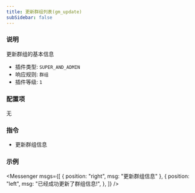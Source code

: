 ```yaml
---
title: 更新群组列表(gm_update)
subSidebar: false
---
```



### 说明

更新群组的基本信息

- 插件类型: `SUPER_AND_ADMIN`
- 响应规则: `群组`
- 插件等级: `1`

### 配置项

无

### 指令

- 更新群组信息

### 示例

<Messenger
  msgs={[
    { position: "right", msg: "更新群组信息" },
    {
      position: "left",
      msg: "已经成功更新了群组信息!",
    },
  ]}
/>
